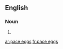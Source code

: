 ==English==

===Noun===
{{head|en|plural|head=[[pace]] [[eggs]]}}

# {{plural of|pace egg|lang=en|nocat=1}}

[[ar:pace eggs]]
[[fr:pace eggs]]